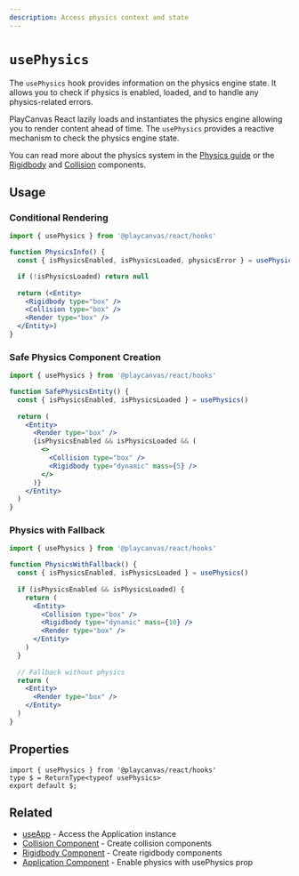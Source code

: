 ```yaml
---
description: Access physics context and state
---
```


# `usePhysics`

The `usePhysics` hook provides information on the physics engine state. It allows you to check if physics is enabled, loaded, and to handle any physics-related errors.

PlayCanvas React lazily loads and instantiates the physics engine allowing you to render content ahead of time. The `usePhysics` provides a reactive mechanism to check the physics engine state.

You can read more about the physics system in the [Physics guide](../../../guide/physics) or the [Rigidbody](../../rigidbody) and [Collision](../../collision) components.

## Usage

### Conditional Rendering

```jsx copy
import { usePhysics } from '@playcanvas/react/hooks'

function PhysicsInfo() {
  const { isPhysicsEnabled, isPhysicsLoaded, physicsError } = usePhysics()

  if (!isPhysicsLoaded) return null
  
  return (<Entity>
    <Rigidbody type="box" />
    <Collision type="box" />
    <Render type="box" />
  </Entity>)
}
```

### Safe Physics Component Creation

```jsx copy
import { usePhysics } from '@playcanvas/react/hooks'

function SafePhysicsEntity() {
  const { isPhysicsEnabled, isPhysicsLoaded } = usePhysics()
  
  return (
    <Entity>
      <Render type="box" />
      {isPhysicsEnabled && isPhysicsLoaded && (
        <>
          <Collision type="box" />
          <Rigidbody type="dynamic" mass={5} />
        </>
      )}
    </Entity>
  )
}
```

### Physics with Fallback

```jsx copy
import { usePhysics } from '@playcanvas/react/hooks'

function PhysicsWithFallback() {
  const { isPhysicsEnabled, isPhysicsLoaded } = usePhysics()
  
  if (isPhysicsEnabled && isPhysicsLoaded) {
    return (
      <Entity>
        <Collision type="box" />
        <Rigidbody type="dynamic" mass={10} />
        <Render type="box" />
      </Entity>
    )
  }
  
  // Fallback without physics
  return (
    <Entity>
      <Render type="box" />
    </Entity>
  )
}
```

## Properties

```tsx asTypedoc
import { usePhysics } from '@playcanvas/react/hooks'
type $ = ReturnType<typeof usePhysics>
export default $;
```

## Related

- [useApp](../use-app) - Access the Application instance
- [Collision Component](../../collision) - Create collision components
- [Rigidbody Component](../../rigidbody) - Create rigidbody components
- [Application Component](../../application) - Enable physics with usePhysics prop
